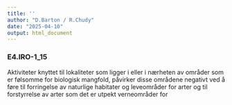 ```yaml
---
title: ''
author: "D.Barton / R.Chudy"
date: "2025-04-10"
output: html_document
---
```

### E4.IRO-1_15

Aktiviteter knyttet til lokaliteter som ligger i eller i nærheten av områder som er følsomme for biologisk mangfold, påvirker disse områdene negativt ved å føre til forringelse av naturlige habitater og leveområder for arter og til forstyrrelse av arter som det er utpekt verneområder for 
